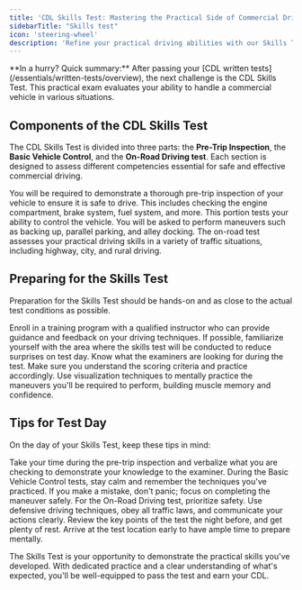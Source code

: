 ```yaml
---
title: 'CDL Skills Test: Mastering the Practical Side of Commercial Driving'
sidebarTitle: "Skills test"
icon: 'steering-wheel'
description: 'Refine your practical driving abilities with our Skills Test guide, designed to help you navigate the CDL road test successfully.'
---
```

<Snippet file="andrei.mdx" />
<Tip>**In a hurry? Quick summary:** After passing your [CDL written tests](/essentials/written-tests/overview), the next challenge is the CDL Skills Test. This practical exam evaluates your ability to handle a commercial vehicle in various situations.</Tip>

## Components of the CDL Skills Test

The CDL Skills Test is divided into three parts: the **Pre-Trip Inspection**, the **Basic Vehicle Control**, and the **On-Road Driving test**. Each section is designed to assess different competencies essential for safe and effective commercial driving.

<AccordionGroup>

<Accordion title="Pre-Trip Inspection">
You will be required to demonstrate a thorough pre-trip inspection of your vehicle to ensure it is safe to drive. This includes checking the engine compartment, brake system, fuel system, and more.
</Accordion>

<Accordion title="Basic Vehicle Control">
This portion tests your ability to control the vehicle. You will be asked to perform maneuvers such as backing up, parallel parking, and alley docking.
</Accordion>

<Accordion title="On-Road Driving">
The on-road test assesses your practical driving skills in a variety of traffic situations, including highway, city, and rural driving.
</Accordion>

</AccordionGroup>

## Preparing for the Skills Test

Preparation for the Skills Test should be hands-on and as close to the actual test conditions as possible.

<AccordionGroup>

<Accordion title="Practice with a Qualified Instructor">
Enroll in a training program with a qualified instructor who can provide guidance and feedback on your driving techniques.
</Accordion>

<Accordion title="Familiarize Yourself with the Test Route">
If possible, familiarize yourself with the area where the skills test will be conducted to reduce surprises on test day.
</Accordion>

<Accordion title="Understand the Scoring Criteria">
Know what the examiners are looking for during the test. Make sure you understand the scoring criteria and practice accordingly.
</Accordion>

<Accordion title="Visualize the Maneuvers">
Use visualization techniques to mentally practice the maneuvers you'll be required to perform, building muscle memory and confidence.
</Accordion>

</AccordionGroup>

## Tips for Test Day

On the day of your Skills Test, keep these tips in mind:

<AccordionGroup>

<Accordion title="Conduct a Thorough Pre-Trip Inspection">
Take your time during the pre-trip inspection and verbalize what you are checking to demonstrate your knowledge to the examiner.
</Accordion>

<Accordion title="Stay Calm During Vehicle Control Tests">
During the Basic Vehicle Control tests, stay calm and remember the techniques you've practiced. If you make a mistake, don't panic; focus on completing the maneuver safely.
</Accordion>

<Accordion title="Drive Defensively on the Road Test">
For the On-Road Driving test, prioritize safety. Use defensive driving techniques, obey all traffic laws, and communicate your actions clearly.
</Accordion>

<Accordion title="Review and Rest Beforehand">
Review the key points of the test the night before, and get plenty of rest. Arrive at the test location early to have ample time to prepare mentally.
</Accordion>

</AccordionGroup>

The Skills Test is your opportunity to demonstrate the practical skills you've developed. With dedicated practice and a clear understanding of what's expected, you'll be well-equipped to pass the test and earn your CDL.

<Snippet file="cdl-premium.mdx" />
